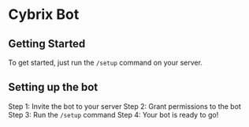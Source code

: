 # Cybrix Bot
## Getting Started
To get started, just run the `/setup` command on your server.

## Setting up the bot
Step 1: Invite the bot to your server
Step 2: Grant permissions to the bot
Step 3: Run the `/setup` command
Step 4: Your bot is ready to go!
